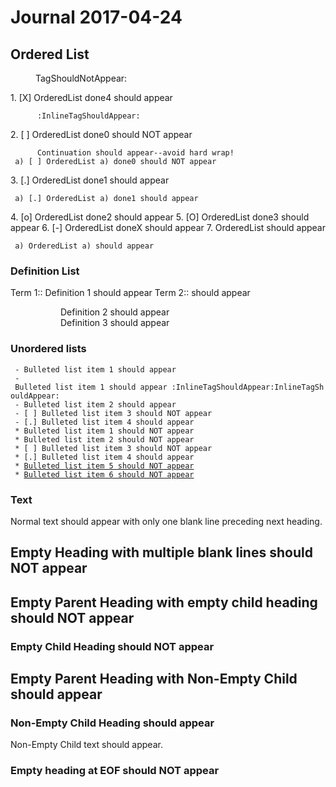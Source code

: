 = Journal 2017-04-24 =

== Ordered List ==
:TagShouldNotAppear:

1. [X] OrderedList done4 should appear
       :InlineTagShouldAppear:
2. [ ] OrderedList done0 should NOT appear
       Continuation should appear--avoid hard wrap!
  a) [ ] OrderedList a) done0 should NOT appear
3. [.] OrderedList done1 should appear
  a) [.] OrderedList a) done1 should appear
4. [o] OrderedList done2 should appear
5. [O] OrderedList done3 should appear
6. [-] OrderedList doneX should appear
7. OrderedList should appear
  a) OrderedList a) should appear

=== Definition List ===

Term 1:: Definition 1 should appear
Term 2:: should appear
:: Definition 2 should appear
:: Definition 3 should appear

=== Unordered lists ===
  - Bulleted list item 1 should appear
  - Bulleted list item 1 should appear :InlineTagShouldAppear:InlineTagShouldAppear:
  - Bulleted list item 2 should appear
  - [ ] Bulleted list item 3 should NOT appear
  - [.] Bulleted list item 4 should appear
  * Bulleted list item 1 should NOT appear
  * Bulleted list item 2 should NOT appear
  * [ ] Bulleted list item 3 should NOT appear
  * [.] Bulleted list item 4 should appear
  * [[file:URI|Bulleted list item 5 should NOT appear]]
  * [[d|Bulleted list item 6 should NOT appear]]

=== Text ===

Normal text should appear with only one blank line preceding next heading.


== Empty Heading with multiple blank lines should NOT appear ==


== Empty Parent Heading with empty child heading should NOT appear ==

=== Empty Child Heading should NOT appear ===

== Empty Parent Heading with Non-Empty Child should appear ==

=== Non-Empty Child Heading should appear ===

Non-Empty Child text should appear.

=== Empty heading at EOF should NOT appear ===
